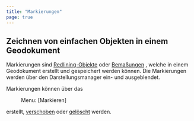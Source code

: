 ```yaml
---
title: "Markierungen"
page: true
---
```

## Zeichnen von einfachen Objekten in einem Geodokument

Markierungen sind [Redlining-Objekte](../markieren/redlining)
 oder [Bema&#223;ungen](../markieren/bemassungen)
, welche in einem Geodokument erstellt und gespeichert werden k&#246;nnen. Die Markierungen werden &#252;ber den Darstellungsmanager ein- und ausgeblendet.

Markierungen k&#246;nnen &#252;ber das  <Menu> Menu: [Markieren] </Menu>  erstellt, [verschoben](../markieren/markierungverschieben)
 oder [gel&#246;scht](../markieren/markierungloeschen)
 werden.

